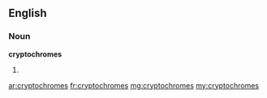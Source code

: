 ==English==

===Noun===
'''cryptochromes'''

# {{plural of|[[cryptochrome]]}}

[[ar:cryptochromes]]
[[fr:cryptochromes]]
[[mg:cryptochromes]]
[[my:cryptochromes]]